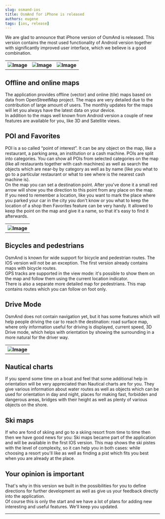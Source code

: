 ```yaml
---
slug: osmand-ios
title: OsmAnd for iPhone is released
authors: eugene
tags: [ios, release]
---
```


We are glad to announce that iPhone version of OsmAnd is released.
This version contains the most used functionality of Android version together with significantly improved user interface, which we believe is a good combination.


<table class="blogimage">
  <tr>
    <th><img src={require('./1-Detail_Maps.png').default} alt="Image"/></th>
    <th><img src={require('./4-Satellite_View.png').default} alt="Image"/></th>
    <th><img src={require('./3-Points_of_Interest.png').default} alt="Image"/></th>
        </tr>
</table> 


<!--truncate-->

## Offline and online maps

The application provides offline (vector) and online (tile) maps based on data from OpenStreetMap project. The maps are very detailed due to the contribution of large amount of users. The monthly updates for the maps will let you always have the latest data on your device.  
In addition to the maps well known from Android version a couple of new features are available for you, like 3D and Satellite views.  

## POI and Favorites

POI is a so called “point of interest”. It can be any object on the map, like a restaurant, a parking area, an institution or a cash machine. POIs are split into categories. You can show all POIs from selected categories on the map (like all restaurants together with cash machines) as well as search the objects which are near-by by category as well as by name (like you what to go to a particular restaurant or what to see where is the nearest cash machine is).  
On the map you can set a destination point. After you've done it a small red arrow will show you the direction to this point from any place on the map.  
If you need to remember a location, like you want to mark the place where you parked your car in the city you don't know or you what to keep the location of a shop then Favorites feature can be very handy. It allowed to keep the point on the map and give it a name, so that it's easy to find it afterwards.  

<table class="blogimage">
  <tr>
    <th><img src={require('./5-Drive_Mode.png').default} alt="Image"/></th>
     </tr>
</table> 

## Bicycles and pedestrians

OsmAnd is known for wide support for bicycle and pedestrian routes. The IOS version will not be an exception. The first version already contains maps with bicycle routes.   
GPS tracks are supported in the view mode: it's possible to show them on the map and follow them using the current location indicator.  
There is also a separate more detailed map for pedestrians. This map contains routes which you can follow on foot only.  

## Drive Mode

OsmAnd does not contain navigation yet, but it has some features which will help people driving the car to reach the destination: road surface map, where only information useful for driving is displayed, current speed, 3D Drive mode, which helps with orientation by showing the surrounding in a more natural for the driver way.  

<table class="blogimage">
  <tr>
    <th><img src={require('./2-Nautical_Maps.png').default} alt="Image"/></th>
     </tr>
</table> 

## Nautical charts

If you spend some time on a boat and feel that some additional help in orientation will be very appreciated than Nautical charts are for you. They give various information about water routes as well as objects which can be used for orientation in day and night, places for making fast, forbidden and dangerous areas, bridges with their height as well as plenty of various objects on the shore.  

## Ski maps

If who are fond of skiing and go to a skiing resort from time to time then then we have good news for you: Ski maps became part of the application and will be available in the first IOS version. This map shows the ski pistes with the level of complexity, so it can help you in both cases: while choosing a resort you'll like as well as finding a pist which fits you best when you are already at the place.  

## Your opinion is important

That's why in this version we built in the possibilities for you to define directions for further development as well as give us your feedback directly into the application.  
Of course this is only the start and we have a lot of plans for adding new interesting and useful features. We'll keep you updated.   

_________________________________________________

<LinksTelegram/>
<AppleStore/>